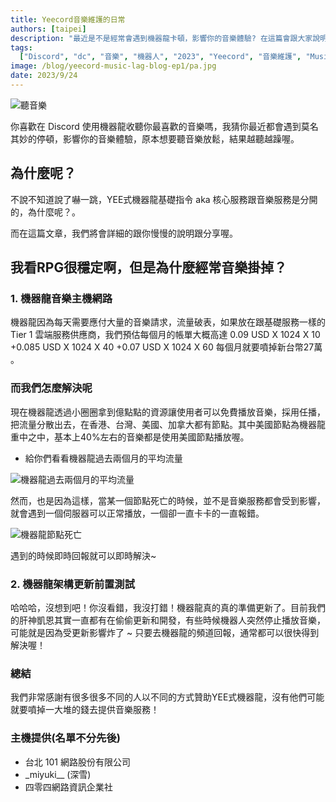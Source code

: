 ```yaml
---
title: Yeecord音樂維護的日常
authors: [taipei]
description: "最近是不是經常會遇到機器龍卡頓，影響你的音樂體驗? 在這篇會跟大家說明並解釋原因，順便分享一下心路歷程。"
tags:
  ["Discord", "dc", "音樂", "機器人", "2023", "Yeecord", "音樂維護", "Music"]
image: /blog/yeecord-music-lag-blog-ep1/pa.jpg
date: 2023/9/24
---
```


![聽音樂](/blog/yeecord-music-lag-blog-ep1/pa.jpg)

你喜歡在 Discord 使用機器龍收聽你最喜歡的音樂嗎，我猜你最近都會遇到莫名其妙的停頓，影響你的音樂體驗，原本想要聽音樂放鬆，結果越聽越躁喔。

## 為什麼呢？

不說不知道說了嚇一跳，YEE式機器龍基礎指令 aka 核心服務跟音樂服務是分開的，為什麼呢？。

而在這篇文章，我們將會詳細的跟你慢慢的說明跟分享喔。

<Adsense />

## 我看RPG很穩定啊，但是為什麼經常音樂掛掉？

### 1. 機器龍音樂主機網路

機器龍因為每天需要應付大量的音樂請求，流量破表，如果放在跟基礎服務一樣的Tier 1 雲端服務供應商，我們預估每個月的帳單大概高達
0.09 USD X 1024 X 10 +0.085 USD X 1024 X 40 +0.07 USD X 1024 X 60
每個月就要噴掉新台幣27萬 。

### 而我們怎麼解決呢

現在機器龍透過小圈圈拿到億點點的資源讓使用者可以免費播放音樂，採用任播，把流量分散出去，在香港、台灣、美國、加拿大都有節點。其中美國節點為機器龍重中之中，基本上40%左右的音樂都是使用美國節點播放喔。

- 給你們看看機器龍過去兩個月的平均流量

![機器龍過去兩個月的平均流量](/blog/yeecord-music-lag-blog-ep1/traffic_overall_2m.jpg)

然而，也是因為這樣，當某一個節點死亡的時候，並不是音樂服務都會受到影響，就會遇到一個伺服器可以正常播放，一個卻一直卡卡的一直報錯。

![機器龍節點死亡](/blog/yeecord-music-lag-blog-ep1/discord_feedback.jpg)

遇到的時候即時回報就可以即時解決~

### 2. 機器龍架構更新前置測試

哈哈哈，沒想到吧！你沒看錯，我沒打錯！機器龍真的真的準備更新了。目前我們的肝神凱恩其實一直都有在偷偷更新和開發，有些時候機器人突然停止播放音樂，可能就是因為受更新影響炸了 ~ 只要去機器龍的頻道回報，通常都可以很快得到解決喔！

### 總結

我們非常感謝有很多很多不同的人以不同的方式贊助YEE式機器龍，沒有他們可能就要噴掉一大堆的錢去提供音樂服務！

### 主機提供(名單不分先後)

- 台北 101 網路股份有限公司
- \_miyuki\_\_ (深雪)
- 四零四網路資訊企業社

<Adsense />
